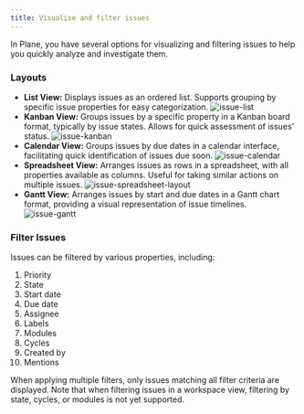 ```yaml
---
title: Visualise and filter issues
---
```


In Plane, you have several options for visualizing and filtering issues to help you quickly analyze and investigate them.

### Layouts

-  **List View:** Displays issues as an ordered list. Supports grouping by specific issue properties for easy categorization.
   ![issue-list](https://media.docs.plane.so/issues/issue-list-layout.webp#center)
-  **Kanban View:** Groups issues by a specific property in a Kanban board format, typically by issue states. Allows for quick assessment of issues' status.
   ![issue-kanban](https://media.docs.plane.so/issues/issue-kanban-layout.webp#center)
- **Calendar View:** Groups issues by due dates in a calendar interface, facilitating quick identification of issues due soon.
   ![issue-calendar](https://media.docs.plane.so/issues/issue-calendar-layout.webp#center)
- **Spreadsheet View:** Arranges issues as rows in a spreadsheet, with all properties available as columns. Useful for taking similar actions on multiple issues.
   ![issue-spreadsheet-layout](https://media.docs.plane.so/issues/issue-spreadsheet-layout.webp#center)
- **Gantt View:** Arranges issues by start and due dates in a Gantt chart format, providing a visual representation of issue timelines.
   ![issue-gantt](https://media.docs.plane.so/issues/issue-gantt-layout.webp#center)

### Filter Issues

Issues can be filtered by various properties, including:

 1. Priority
 2. State
 3. Start date
 4. Due date
 5. Assignee
 6. Labels
 7. Modules
 8. Cycles
 9. Created by
10. Mentions

When applying multiple filters, only issues matching all filter criteria are displayed. Note that when filtering issues in a workspace view, filtering by state, cycles, or modules is not yet supported.
